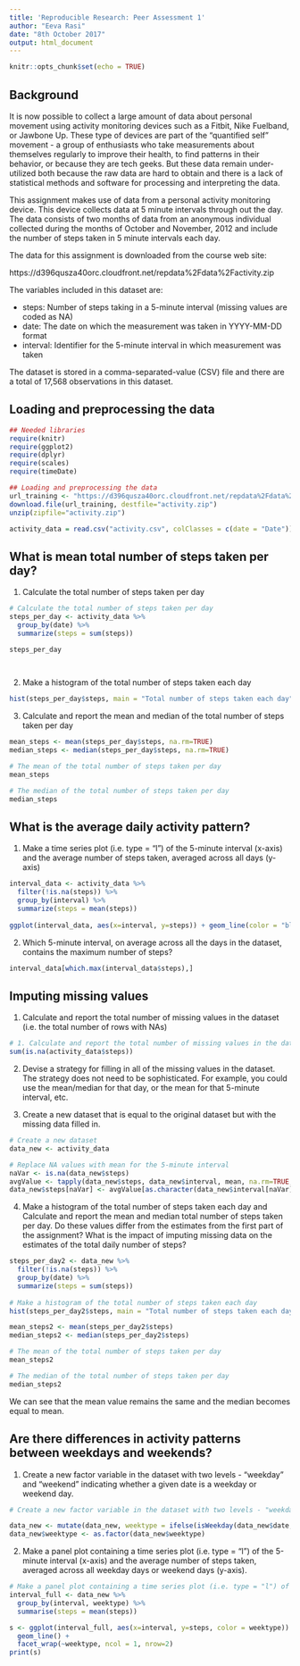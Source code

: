 ---
title: 'Reproducible Research: Peer Assessment 1'
author: "Eeva Rasi"
date: "8th October 2017"
output: html_document
---

```{r setup, include=FALSE}
knitr::opts_chunk$set(echo = TRUE)
```

## Background

It is now possible to collect a large amount of data about personal movement using activity monitoring devices such as a Fitbit, Nike Fuelband, or Jawbone Up. These type of devices are part of the "quantified self" movement - a group of enthusiasts who take measurements about themselves regularly to improve their health, to find patterns in their behavior, or because they are tech geeks. But these data remain under-utilized both because the raw data are hard to obtain and there is a lack of statistical methods and software for processing and interpreting the data.

This assignment makes use of data from a personal activity monitoring device. This device collects data at 5 minute intervals through out the day. The data consists of two months of data from an anonymous individual collected during the months of October and November, 2012 and include the number of steps taken in 5 minute intervals each day.

The data for this assignment is downloaded from the course web site:

https://d396qusza40orc.cloudfront.net/repdata%2Fdata%2Factivity.zip

The variables included in this dataset are:

- steps: Number of steps taking in a 5-minute interval (missing values are coded as NA)
- date: The date on which the measurement was taken in YYYY-MM-DD format
- interval: Identifier for the 5-minute interval in which measurement was taken

The dataset is stored in a comma-separated-value (CSV) file and there are a total of 17,568 observations in this dataset.


## Loading and preprocessing the data

```{r results='hide', message=FALSE, warning=FALSE}
## Needed libraries
require(knitr)
require(ggplot2)
require(dplyr)
require(scales)
require(timeDate)

## Loading and preprocessing the data
url_training <- "https://d396qusza40orc.cloudfront.net/repdata%2Fdata%2Factivity.zip"
download.file(url_training, destfile="activity.zip")
unzip(zipfile="activity.zip")

activity_data = read.csv("activity.csv", colClasses = c(date = "Date"))
```
## What is mean total number of steps taken per day?

1. Calculate the total number of steps taken per day

```{r include=TRUE, message=FALSE, warning=FALSE}

# Calculate the total number of steps taken per day
steps_per_day <- activity_data %>%
  group_by(date) %>%
  summarize(steps = sum(steps))

steps_per_day

  
```


2. Make a histogram of the total number of steps taken each day

```{r Total number of steps taken each day, echo=FALSE}
hist(steps_per_day$steps, main = "Total number of steps taken each day", col="blue", xlab="Number of Steps", breaks=20)
```

3. Calculate and report the mean and median of the total number of steps taken per day

```{r include=TRUE, message=FALSE, warning=FALSE}
mean_steps <- mean(steps_per_day$steps, na.rm=TRUE)
median_steps <- median(steps_per_day$steps, na.rm=TRUE)

# The mean of the total number of steps taken per day
mean_steps

# The median of the total number of steps taken per day
median_steps


```

## What is the average daily activity pattern?

1. Make a time series plot (i.e. type = "l") of the 5-minute interval (x-axis) and the average number of steps taken, averaged across all days (y-axis)

```{r include=TRUE, message=FALSE, warning=FALSE}

interval_data <- activity_data %>%
  filter(!is.na(steps)) %>%
  group_by(interval) %>%
  summarize(steps = mean(steps))
  
ggplot(interval_data, aes(x=interval, y=steps)) + geom_line(color = "blue")

```

2. Which 5-minute interval, on average across all the days in the dataset, contains the maximum number of steps?

```{r  include='TRUE', message=FALSE, warning=FALSE}

interval_data[which.max(interval_data$steps),]

```

## Imputing missing values

1. Calculate and report the total number of missing values in the dataset (i.e. the total number of rows with NAs)

```{r  include='TRUE', message=FALSE, warning=FALSE}
# 1. Calculate and report the total number of missing values in the dataset (i.e. the total number of rows with NAs)
sum(is.na(activity_data$steps))
```

2. Devise a strategy for filling in all of the missing values in the dataset. The strategy does not need to be sophisticated. For example, you could use the mean/median for that day, or the mean for that 5-minute interval, etc.

3. Create a new dataset that is equal to the original dataset but with the missing data filled in.

```{r  include='TRUE', message=FALSE, warning=FALSE}
# Create a new dataset 
data_new <- activity_data

# Replace NA values with mean for the 5-minute interval
naVar <- is.na(data_new$steps)
avgValue <- tapply(data_new$steps, data_new$interval, mean, na.rm=TRUE, simplify=TRUE)
data_new$steps[naVar] <- avgValue[as.character(data_new$interval[naVar])]
```


4. Make a histogram of the total number of steps taken each day and Calculate and report the mean and median total number of steps taken per day. Do these values differ from the estimates from the first part of the assignment? What is the impact of imputing missing data on the estimates of the total daily number of steps?

```{r  include='TRUE', message=FALSE, warning=FALSE}
steps_per_day2 <- data_new %>%
  filter(!is.na(steps)) %>%
  group_by(date) %>%
  summarize(steps = sum(steps))
 
# Make a histogram of the total number of steps taken each day
hist(steps_per_day2$steps, main = "Total number of steps taken each day", col="blue", xlab="Number of Steps", breaks=20)
```

```{r  include='TRUE', message=FALSE, warning=FALSE}
mean_steps2 <- mean(steps_per_day2$steps)
median_steps2 <- median(steps_per_day2$steps)

# The mean of the total number of steps taken per day
mean_steps2

# The median of the total number of steps taken per day
median_steps2
```

We can see that the mean value remains the same and the median becomes equal to mean.

## Are there differences in activity patterns between weekdays and weekends?

1. Create a new factor variable in the dataset with two levels - "weekday" and "weekend" indicating whether a given date is a weekday or weekend day.

```{r  include='TRUE', message=FALSE, warning=FALSE}
# Create a new factor variable in the dataset with two levels - "weekday" and "weekend" 

data_new <- mutate(data_new, weektype = ifelse(isWeekday(data_new$date, wday=1:5), "weekday", "weekend"))
data_new$weektype <- as.factor(data_new$weektype)
```

2. Make a panel plot containing a time series plot (i.e. type = "l") of the 5-minute interval (x-axis) and the average number of steps taken, averaged across all weekday days or weekend days (y-axis). 

```{r  include='TRUE', message=FALSE, warning=FALSE}
# Make a panel plot containing a time series plot (i.e. type = "l") of the 5-minute interval (x-axis) and the average number of steps taken, averaged across all weekday days or weekend days (y-axis). 
interval_full <- data_new %>%
  group_by(interval, weektype) %>%
  summarise(steps = mean(steps))

s <- ggplot(interval_full, aes(x=interval, y=steps, color = weektype)) +
  geom_line() +
  facet_wrap(~weektype, ncol = 1, nrow=2)
print(s)

```


